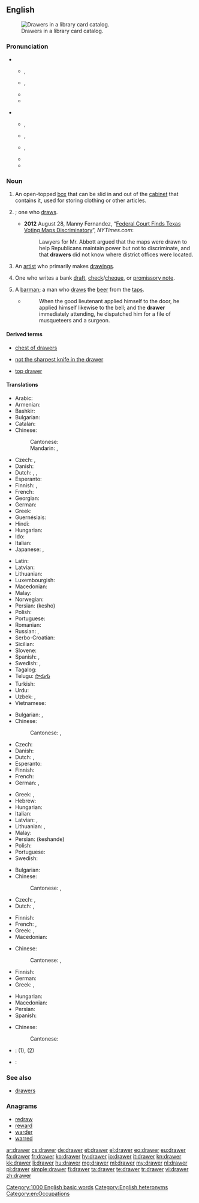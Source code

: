 ==English==

{{wikipedia}}

[[Image:Schlagwortkatalog.jpg|thumb|right|Drawers in a library card catalog.]]

===Pronunciation===
* {{qualifier|box}}
** {{a|UK}} {{IPA|/dɹɔː(ɹ)/}}, {{X-SAMPA|/drO:(ə)(r)/}}
** {{a|US}} {{IPA|/dɹɔɹ/}}, {{X-SAMPA|/drOr/}}
** {{audio|en-us-drawer.ogg|Audio (US)}}
** {{rhymes|ɔː(r)}}

* {{qualifier|person}}
** {{a|UK}} {{IPA|/ˈdɹɔː.ə(ɹ)/}}, {{X-SAMPA|/"drO:.@(r)/}}
** {{a|US}} {{IPA|/ˈdɹɔ.ɚ/|/ˈdɹɔɹɚ/}}, {{X-SAMPA|/"drO@`/|/drOr@`/}}
** {{a|cot-caught}} {{IPA|/ˈdɹɑ.ɚ/}}, {{X-SAMPA|/|/"drA@`/}}
** {{audio|en-us-drawer-one_who_draws.ogg|Audio (US)}}
** {{rhymes|ɔːə(r)}}

===Noun===
{{en-noun}}

# An open-topped [[box]] that can be slid in and out of the [[cabinet]] that contains it, used for storing clothing or other articles.
# {{non-gloss definition|[[agent noun|Agent noun]] of [[draw]]}}; one who [[draw]]s.
#* '''2012''' August 28, Manny Fernandez, “[http://www.nytimes.com/2012/08/29/us/federal-court-calls-texas-voting-maps-discriminatory.html Federal Court Finds Texas Voting Maps Discriminatory]”, ''NYTimes.com'':
#*: Lawyers for Mr. Abbott argued that the maps were drawn to help Republicans maintain power but not to discriminate, and that '''drawers''' did not know where district offices were located.
# An [[artist]] who primarily makes [[drawing]]s.
# {{context|banking|lang=en}} One who writes a bank [[draft]], [[check]]/[[cheque]], or [[promissory note]].
# A [[barman]]; a man who [[draw]]s the [[beer]] from the [[tap]]s.
#* {{RQ:Fielding Tom Jones|VII|xii}}
#*: When the good lieutenant applied himself to the door, he applied himself likewise to the bell; and the '''drawer''' immediately attending, he dispatched him for a file of musqueteers and a surgeon.

====Derived terms====
{{rel-top3|Terms derived from ''drawer''}}
* [[chest of drawers]]
{{rel-mid3}}
* [[not the sharpest knife in the drawer]]
{{rel-mid3}}
* [[top drawer]]<!--adjective: of highest importance-->
{{rel-bottom}}

====Translations====
{{trans-top|open-topped box in a cabinet used for storing}}
* Arabic: {{t-|ar|جارور|m|tr=jaaruur}}
* Armenian: {{t+|hy|դարակ|tr=darak}}
* Bashkir: {{tø|ba|тартма|tr=tartma|sc=Cyrl}}
* Bulgarian: {{t-|bg|чекмедже|n}}
* Catalan: {{t+|ca|calaix|m}}
* Chinese:
*: Cantonese: {{tø|yue|櫃桶|tr=kwai t'ung|sc=Hant}}
*: Mandarin: {{t-|cmn|抽屜|sc=Hani}}, {{t-|cmn|抽屉|tr=chōuti|sc=Hani}}
* Czech: {{t+|cs|zásuvka|f}}, {{t-|cs|šuplík|m}}
* Danish: {{t-|da|skuffe|c}}
* Dutch: {{t+|nl|lade}}, {{t+|nl|la}}, {{qualifier|Flemish}} {{t+|nl|schuif}}
* Esperanto: {{t-|eo|tirkesto}}
* Finnish: {{t+|fi|vetolaatikko}}, {{t+|fi|laatikko}}
* French: {{t+|fr|tiroir|m}}
* Georgian: {{t-|ka|უჯრა|sc=Geor}}
* German: {{t+|de|Schublade|f}}
* Greek: {{t+|el|συρτάρι|n|tr=syrtári}}
* Guernésiais: {{tø|roa-grn|halaeux|m}}
* Hindi: {{t-|hi|दराज़|f|tr=darāz|sc=Deva}}
* Hungarian: {{t+|hu|fiók}}
* Ido: {{t-|io|tir-kesto}}
* Italian: {{t+|it|cassetto|m}}
* Japanese: {{t-|ja|引き出し|tr=ひきだし, hikidashi}}, {{t-|ja|引出し|tr=ひきだし, hikidashi}}
{{trans-mid}}
* Latin: {{t-|la|loculus}}
* Latvian: {{t-|lv|atvilktne|f}}
* Lithuanian: {{t-|lt|stalčius|m}}
* Luxembourgish: {{t-|lb|Tirang|m}}
* Macedonian: {{t-|mk|фиока|f|tr=fióka}}
* Malay: {{t|ms|laci}}
* Norwegian: {{t-|no|skuff}}
* Persian: {{fa-Arab|[[کشو|کِشو]]}} (kesho)
* Polish: {{t+|pl|szuflada|f}}
* Portuguese: {{t+|pt|gaveta|f}}
* Romanian: {{t+|ro|sertar|n}}
* Russian: {{t+|ru|ящик|m|tr=jáščik}}, {{t-|ru|выдвижной ящик|m|tr=vydvižnój jáščik}}
* Serbo-Croatian: {{t-|sh|ladica|f}}
* Sicilian: {{t+|scn|casciuni|m}}
* Slovene: {{t+|sl|predal|m}}
* Spanish: {{t+|es|cajón|m}}, {{t-|es|gaveta|f}} {{qualifier|Cuba|Spain's Canary Islands|Venezuela}}
* Swedish: {{t+|sv|byrålåda}}, {{t+|sv|låda|c}}
* Tagalog: {{t-|tl|kalsunsilyo}}
* Telugu: [[సొరుగు]]
* Turkish: {{t+|tr|çekmece}}
* Urdu: {{t-|ur|دراز|f|tr=darāz|sc=ur-Arab}}
* Uzbek: {{t-|uz|g'aladon}}, {{t-|uz|tortma}}
* Vietnamese: {{t+|vi|ngăn kéo}}
{{trans-bottom}}

{{trans-top|one who draws something}}
* Bulgarian: {{t-|bg|чертожник}}, {{t-|bg|рисувач|m}}
* Chinese:
*: Cantonese: {{tø|yue|抽嘢嘅人|tr=ts'au ye ge yan|sc=Hant}}, {{tø|yue|抽獎人|tr=ts'au ts'eung yan|sc=Hant}}
* Czech: {{t-|cs|kreslíř|m}}
* Danish: {{t-|da|tegner|c}}
* Dutch: {{t+|nl|tekenaar|m}}, {{t-|nl|tekenares|f}}
* Esperanto: {{t-|eo|desegnisto}}
* Finnish: {{t-|fi|piirtäjä}}
* French: {{t+|fr|dessinateur|m}}
* German: {{t+|de|Zeichner|m}}, {{t+|de|Zeichnerin|f}}
{{trans-mid}}
* Greek: {{t+|el|σχεδιαστής|m|tr=schediastís}}, {{t+|el|σχεδιάστρια|f|tr=schediástria}}
* Hebrew: {{t-|he|מסרטט|tr=mesartét|alt=מְסַרְטֵט|sc=Hebr}}
* Hungarian: {{t+|hu|rajzoló}}
* Italian: {{t+|it|disegnatore|m}}
* Latvian: {{t-|lv|zīmētājs|m}}, {{t-|lv|rasētājs|m}}
* Lithuanian: {{t-|lt|piešėjas|m}}, {{t-|lt|braižytojas|m}}
* Malay: {{t|ms|pelukis}}
* Persian: {{fa-Arab|[[کشنده|کِشَنده]]}} (keshande)
* Polish: {{t+|pl|rysownik|m}}
* Portuguese: {{t+|pt|desenhista|m|f}}
* Swedish: {{t-|sv|tecknare|c}}
{{trans-bottom}}

{{trans-top|artist who primarily makes drawings}}
* Bulgarian: {{t+|bg|график|m}}
* Chinese:
*: Cantonese: {{tø|yue|畫師|tr=wa shi|sc=Hant}}, {{tø|yue|畫家|tr=wa ka|sc=Hant}}
* Czech: {{t-|cs|kreslíř|m}}, {{t-|cs|kreslířka|f}}
* Dutch: {{t+|nl|tekenaar|m}}, {{t-|nl|tekenares|f}}
{{trans-mid}}
* Finnish: {{t-|fi|piirtäjä}}
* French: {{t+|fr|dessinateur|m}}, {{t+|fr|dessinatrice|f}}
* Greek: {{t+|el|σχεδιαστής|m|tr=schediastís}}, {{t+|el|σχεδιάστρια|f|tr=schediástria}}
* Macedonian: {{t-|mk|цртач|m|tr=c'rtač}}
{{trans-bottom}}

{{trans-top|one who writes a bank draft, check/cheque or promissory note}}
* Chinese:
*: Cantonese: {{tø|yue|發票人|tr=fat piu yan|sc=Hant}}, {{tø|yue|寫票人|tr=se piu yan|sc=Hant}}
* Finnish: {{t-|fi|asettaja}}
* German: {{t-|de|Aussteller|m}}
* Greek: {{t+|el|εκδότης|m|tr=ekdótis}}, {{t+|el|εκδότρια|f|tr=ekdótria}}
{{trans-mid}}
* Hungarian: {{t+|hu|kiállító}}
* Macedonian: {{t-|mk|трасант|m|tr=trasánt}}
* Persian: {{t-|fa|نویسنده چِک|alt=نویسنده چِک، کسی که چِک کِشیده|tr=nevisandeye chek}}
* Spanish: {{t|es|girador|m|f}}
{{trans-bottom}}

{{trans-top|a barman}}
* Chinese:
*: Cantonese: {{tø|yue|酒保|tr=tsau po|sc=Hant}}
{{trans-mid}}
{{trans-bottom}}

{{checktrans-top}}
* {{ttbc|br}}: {{t-|br|tiretenn|f}} (1), {{t-|br|tresour|m}} (2)
* {{ttbc|id}}: {{t+|id|laci}} <!-- not verified -->
{{trans-bottom}}

===See also===
* [[drawers]]<!--underwear-->

===Anagrams===
* [[redraw#English|redraw]]
* [[reward#English|reward]]
* [[warder#English|warder]]
* [[warred#English|warred]]

[[Category:1000 English basic words]]
[[Category:English heteronyms]]
[[Category:en:Occupations]]

[[ar:drawer]]
[[cs:drawer]]
[[de:drawer]]
[[et:drawer]]
[[el:drawer]]
[[eo:drawer]]
[[eu:drawer]]
[[fa:drawer]]
[[fr:drawer]]
[[ko:drawer]]
[[hy:drawer]]
[[io:drawer]]
[[it:drawer]]
[[kn:drawer]]
[[kk:drawer]]
[[li:drawer]]
[[hu:drawer]]
[[mg:drawer]]
[[ml:drawer]]
[[my:drawer]]
[[nl:drawer]]
[[pl:drawer]]
[[simple:drawer]]
[[fi:drawer]]
[[ta:drawer]]
[[te:drawer]]
[[tr:drawer]]
[[vi:drawer]]
[[zh:drawer]]